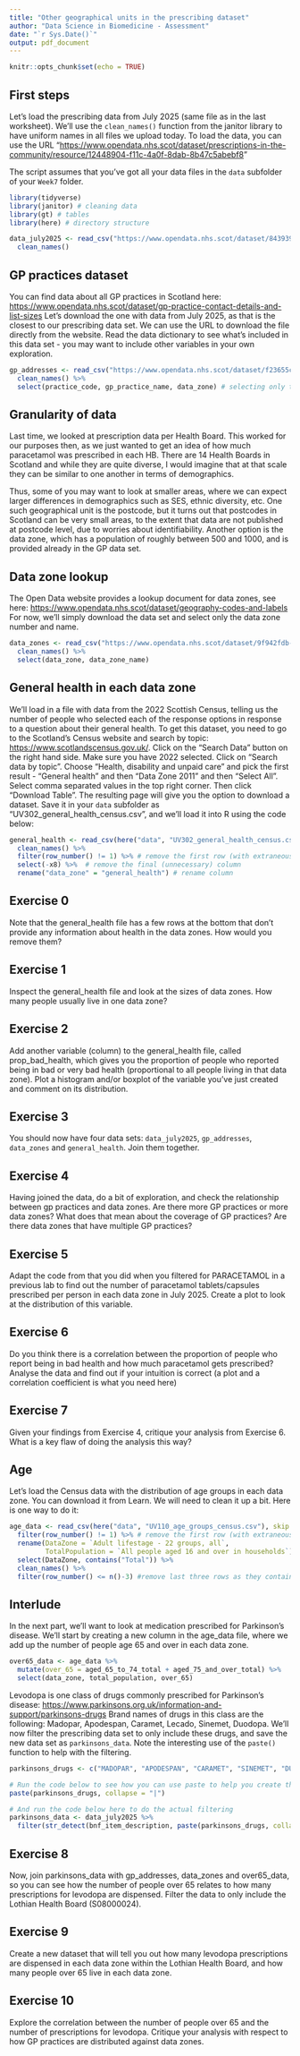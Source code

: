 ```yaml
---
title: "Other geographical units in the prescribing dataset"
author: "Data Science in Biomedicine - Assessment"
date: "`r Sys.Date()`"
output: pdf_document
---
```


```r
knitr::opts_chunk$set(echo = TRUE)
```

## First steps

Let's load the prescribing data from July 2025 (same file as in the last worksheet). We'll use the `clean_names()` function from the janitor library to have uniform names in all files we upload today. To load the data, you can use the URL "<https://www.opendata.nhs.scot/dataset/prescriptions-in-the-community/resource/12448904-f11c-4a0f-8dab-8b47c5abebf8>"

The script assumes that you've got all your data files in the `data` subfolder of your `Week7` folder.

```r
library(tidyverse)
library(janitor) # cleaning data
library(gt) # tables
library(here) # directory structure

data_july2025 <- read_csv("https://www.opendata.nhs.scot/dataset/84393984-14e9-4b0d-a797-b288db64d088/resource/12448904-f11c-4a0f-8dab-8b47c5abebf8/download/pitc202507.csv") %>% 
  clean_names()

```

## GP practices dataset

You can find data about all GP practices in Scotland here: <https://www.opendata.nhs.scot/dataset/gp-practice-contact-details-and-list-sizes> Let's download the one with data from July 2025, as that is the closest to our prescribing data set. We can use the URL to download the file directly from the website. Read the data dictionary to see what's included in this data set - you may want to include other variables in your own exploration.

```r
gp_addresses <- read_csv("https://www.opendata.nhs.scot/dataset/f23655c3-6e23-4103-a511-a80d998adb90/resource/30b06220-17ad-44e8-b6c5-658d41ec1ea5/download/practice_contactdetails_jul2025-open-data.csv") %>%
  clean_names() %>% 
  select(practice_code, gp_practice_name, data_zone) # selecting only the columns we're interested in
```

## Granularity of data

Last time, we looked at prescription data per Health Board. This worked for our purposes then, as we just wanted to get an idea of how much paracetamol was prescribed in each HB. There are 14 Health Boards in Scotland and while they are quite diverse, I would imagine that at that scale they can be similar to one another in terms of demographics.

Thus, some of you may want to look at smaller areas, where we can expect larger differences in demographics such as SES, ethnic diversity, etc. One such geographical unit is the postcode, but it turns out that postcodes in Scotland can be very small areas, to the extent that data are not published at postcode level, due to worries about identifiability. Another option is the data zone, which has a population of roughly between 500 and 1000, and is provided already in the GP data set.

## Data zone lookup

The Open Data website provides a lookup document for data zones, see here: <https://www.opendata.nhs.scot/dataset/geography-codes-and-labels> For now, we'll simply download the data set and select only the data zone number and name.

```r
data_zones <- read_csv("https://www.opendata.nhs.scot/dataset/9f942fdb-e59e-44f5-b534-d6e17229cc7b/resource/395476ab-0720-4740-be07-ff4467141352/download/dz2011_codes_and_labels_21042020.csv") %>% 
  clean_names() %>% 
  select(data_zone, data_zone_name)
```

## General health in each data zone

We'll load in a file with data from the 2022 Scottish Census, telling us the number of people who selected each of the response options in response to a question about their general health. To get this dataset, you need to go to the Scotland's Census website and search by topic: <https://www.scotlandscensus.gov.uk/>. Click on the "Search Data" button on the right hand side. Make sure you have 2022 selected. Click on "Search data by topic". Choose "Health, disability and unpaid care" and pick the first result - "General health" and then "Data Zone 2011" and then "Select All". Select comma separated values in the top right corner. Then click "Download Table". The resulting page will give you the option to download a dataset. Save it in your `data` subfolder as "UV302_general_health_census.csv", and we'll load it into R using the code below:

```r
general_health <- read_csv(here("data", "UV302_general_health_census.csv"), skip = 10) %>% 
  clean_names() %>% 
  filter(row_number() != 1) %>% # remove the first row (with extraneous information)
  select(-x8) %>%  # remove the final (unnecessary) column
  rename("data_zone" = "general_health") # rename column
```

## Exercise 0

Note that the general_health file has a few rows at the bottom that don't provide any information about health in the data zones. How would you remove them?

## Exercise 1

Inspect the general_health file and look at the sizes of data zones. How many people usually live in one data zone?

## Exercise 2

Add another variable (column) to the general_health file, called prop_bad_health, which gives you the proportion of people who reported being in bad or very bad health (proportional to all people living in that data zone). Plot a histogram and/or boxplot of the variable you've just created and comment on its distribution.

## Exercise 3

You should now have four data sets: `data_july2025`, `gp_addresses`, `data_zones` and `general_health`. Join them together.

## Exercise 4

Having joined the data, do a bit of exploration, and check the relationship between gp practices and data zones. Are there more GP practices or more data zones? What does that mean about the coverage of GP practices? Are there data zones that have multiple GP practices?

## Exercise 5

Adapt the code from that you did when you filtered for PARACETAMOL in a previous lab to find out the number of paracetamol tablets/capsules prescribed per person in each data zone in July 2025. Create a plot to look at the distribution of this variable.

## Exercise 6

Do you think there is a correlation between the proportion of people who report being in bad health and how much paracetamol gets prescribed? Analyse the data and find out if your intuition is correct (a plot and a correlation coefficient is what you need here)

## Exercise 7

Given your findings from Exercise 4, critique your analysis from Exercise 6. What is a key flaw of doing the analysis this way?

## Age

Let's load the Census data with the distribution of age groups in each data zone. You can download it from Learn. We will need to clean it up a bit. Here is one way to do it:

```r
age_data <- read_csv(here("data", "UV110_age_groups_census.csv"), skip = 10) %>% 
  filter(row_number() != 1) %>% # remove the first row (with extraneous information)
  rename(DataZone = `Adult lifestage - 22 groups, all`,
         TotalPopulation = `All people aged 16 and over in households`) %>% 
  select(DataZone, contains("Total")) %>% 
  clean_names() %>% 
  filter(row_number() <= n()-3) #remove last three rows as they contain a footnote

```

## Interlude

In the next part, we'll want to look at medication prescribed for Parkinson's disease. We'll start by creating a new column in the age_data file, where we add up the number of people age 65 and over in each data zone.

```r
over65_data <- age_data %>% 
  mutate(over_65 = aged_65_to_74_total + aged_75_and_over_total) %>%  
  select(data_zone, total_population, over_65)
```

Levodopa is one class of drugs commonly prescribed for Parkinson's disease: <https://www.parkinsons.org.uk/information-and-support/parkinsons-drugs> Brand names of drugs in this class are the following: Madopar, Apodespan, Caramet, Lecado, Sinemet, Duodopa. We'll now filter the prescribing data set to only include these drugs, and save the new data set as `parkinsons_data`. Note the interesting use of the `paste()` function to help with the filtering.

```r

parkinsons_drugs <- c("MADOPAR", "APODESPAN", "CARAMET", "SINEMET", "DUODOPA")

# Run the code below to see how you can use paste to help you create the set of words that str_detect will look for:
paste(parkinsons_drugs, collapse = "|")

# And run the code below here to do the actual filtering
parkinsons_data <- data_july2025 %>% 
  filter(str_detect(bnf_item_description, paste(parkinsons_drugs, collapse = "|")))
```

## Exercise 8

Now, join parkinsons_data with gp_addresses, data_zones and over65_data, so you can see how the number of people over 65 relates to how many prescriptions for levodopa are dispensed. Filter the data to only include the Lothian Health Board (S08000024).

## Exercise 9

Create a new dataset that will tell you out how many levodopa prescriptions are dispensed in each data zone within the Lothian Health Board, and how many people over 65 live in each data zone.

## Exercise 10

Explore the correlation between the number of people over 65 and the number of prescriptions for levodopa. Critique your analysis with respect to how GP practices are distributed against data zones.
